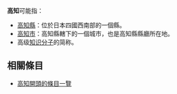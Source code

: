 '''高知'''可能指：

* [[高知縣|高知縣]]：位於日本四國西南部的一個縣。
* [[高知市|高知市]]：高知縣轄下的一個城市，也是高知縣縣廳所在地。
* 高级[[知识分子|知识分子]]的简称。

==相關條目==
* [[:Special:Prefixindex/高知|高知開頭的條目一覽]]

{{disambig|Cat=二字日本相關消歧義}}